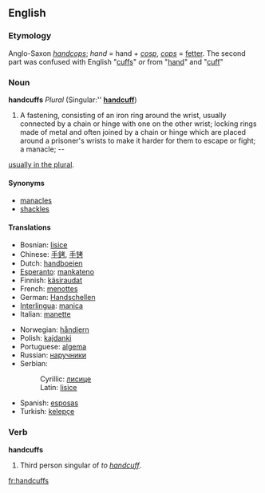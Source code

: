 ==English==
===Etymology===
Anglo-Saxon ''[[handcops]]''; ''hand'' = hand + ''[[cosp]]'', ''[[cops]]'' = [[fetter]]. The second part was confused with English "[[cuff]]s" ''or'' from "[[hand]]" and "[[cuff]]"

===Noun===
'''handcuffs''' ''Plural'' (Singular:'' '''[[handcuff]]''')

#A fastening, consisting of an iron ring around the wrist, usually connected by a chain or hinge with one on the other wrist; locking rings made of metal and often joined by a chain or hinge which are placed around a prisoner's wrists to make it harder for them to escape or fight; a manacle; -- 
[[handcuffs|usually in the plural]].

====Synonyms====
*[[manacles]]
*[[shackles]]

====Translations====
{{top}}
*Bosnian: [[lisice#Bosnian|lisice]] {{f}} {{p}}
*Chinese: [[手銬]], [[手铐]]
*Dutch: [[handboeien]]
*[[Esperanto]]: [[mankateno]]
*Finnish: [[käsiraudat]] {{p}}
*French: [[menottes]] {{f}} {{p}}
*German: [[Handschellen]] {{f}} {{p}}
*[[Interlingua]]: [[manica]]
*Italian: [[manette]] {{f}}
{{mid}}
*Norwegian: [[håndjern]] {{n}}
*Polish: [[kajdanki]] {{p}}
*Portuguese: [[algema]] {{m}}
*Russian: [[наручники]]
*Serbian:
*:Cyrillic: [[лисице#Serbian|лисице]] {{f}} {{p}}
*:Latin: [[lisice#Serbian|lisice]] {{f}} {{p}}
*Spanish: [[esposas]] {{f}} {{p}}
*Turkish: [[kelepçe]]
{{bottom}}

===Verb===
'''handcuffs'''
#Third person singular of ''to [[handcuff]]''.
[[fr:handcuffs]]